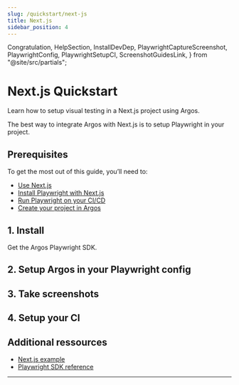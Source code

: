 ```yaml
---
slug: /quickstart/next-js
title: Next.js
sidebar_position: 4
---
```


  Congratulation,
  HelpSection,
  InstallDevDep,
  PlaywrightCaptureScreenshot,
  PlaywrightConfig,
  PlaywrightSetupCI,
  ScreenshotGuidesLink,
} from "@site/src/partials";

# Next.js Quickstart

Learn how to setup visual testing in a Next.js project using Argos.

The best way to integrate Argos with Next.js is to setup Playwright in your project.

## Prerequisites

To get the most out of this guide, you’ll need to:

- [Use Next.js](https://nextjs.org/)
- [Install Playwright with Next.js](https://nextjs.org/docs/app/building-your-application/testing/playwright)
- [Run Playwright on your CI/CD](https://nextjs.org/docs/app/building-your-application/testing/playwright#running-playwright-on-continuous-integration-ci)
- [Create your project in Argos](https://app.argos-ci.com/new)

## 1. Install

Get the Argos Playwright SDK.

<InstallDevDep dependency="@argos-ci/playwright" />

## 2. Setup Argos in your Playwright config

<PlaywrightConfig />

## 3. Take screenshots

<PlaywrightCaptureScreenshot />
<ScreenshotGuidesLink />
<AddToGitIgnore path="/screenshots" />

## 4. Setup your CI

<PlaywrightSetupCI />

<Congratulation />

## Additional ressources

- [Next.js example](https://github.com/argos-ci/argos/tree/main/examples/nextjs)
- [Playwright SDK reference](/playwright)

---

<HelpSection />
